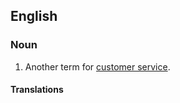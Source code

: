 ==English==

===Noun===
{{en-noun|-}}

#Another term for [[customer service]].

====Translations====
{{trans-see|customer service}}